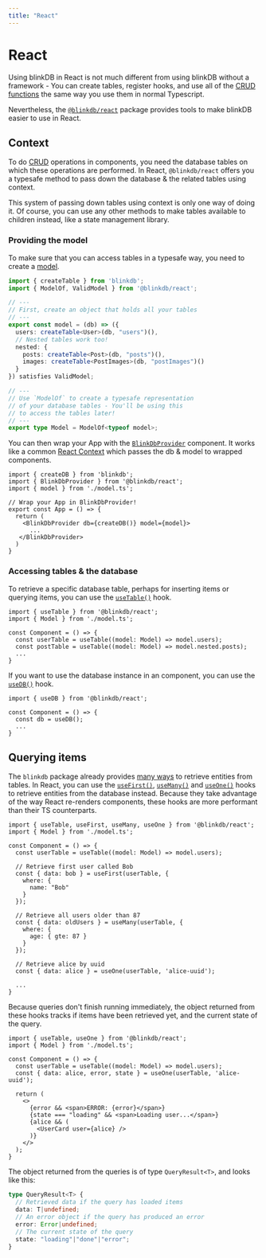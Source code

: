 ```yaml
---
title: "React"
---
```


# React

Using blinkDB in React is not much different from using blinkDB without a framework -
You can create tables, register hooks, and use all of the [CRUD functions](/docs/crud)
the same way you use them in normal Typescript.

Nevertheless, the [`@blinkdb/react`](https://npmjs.com/package/@blinkdb/react) package provides
tools to make blinkDB easier to use in React.

## Context

To do [CRUD](/docs/crud) operations in components, you need the database tables on which these operations
are performed. In React, `@blinkdb/react` offers you a typesafe method to pass down the database & the
related tables using context.

This system of passing down tables using context is only one way of doing it. Of course, you
can use any other methods to make tables available to children instead, like a state management library.

### Providing the model

To make sure that you can access tables in a typesafe way, you need to create a [model](/docs/reference/react/blinkdbprovider#models).

```ts
import { createTable } from 'blinkdb';
import { ModelOf, ValidModel } from '@blinkdb/react';

// ---
// First, create an object that holds all your tables
// ---
export const model = (db) => ({
  users: createTable<User>(db, "users")(),
  // Nested tables work too!
  nested: {
    posts: createTable<Post>(db, "posts")(),
    images: createTable<PostImages>(db, "postImages")()
  }
}) satisfies ValidModel;

// ---
// Use `ModelOf` to create a typesafe representation
// of your database tables - You'll be using this
// to access the tables later!
// ---
export type Model = ModelOf<typeof model>;
```

You can then wrap your App with the [`BlinkDbProvider`](/docs/reference/react/blinkdbprovider) component.
It works like a common [React Context](https://react.dev/learn/passing-data-deeply-with-context)
which passes the db & model to wrapped components.

```tsx
import { createDB } from 'blinkdb';
import { BlinkDbProvider } from '@blinkdb/react';
import { model } from './model.ts';

// Wrap your App in BlinkDbProvider!
export const App = () => {
  return (
    <BlinkDbProvider db={createDB()} model={model}>
      ...
   </BlinkDbProvider>
  )
}
```

### Accessing tables & the database

To retrieve a specific database table, perhaps for inserting items or querying items,
you can use the [`useTable()`](/docs/reference/react/usetable) hook.

```tsx
import { useTable } from '@blinkdb/react';
import { Model } from './model.ts';

const Component = () => {
  const userTable = useTable((model: Model) => model.users);
  const postTable = useTable((model: Model) => model.nested.posts);
  ...
}
```

If you want to use the database instance in an component, you can use the [`useDB()`](/docs/reference/react/usedb) hook.

```tsx
import { useDB } from '@blinkdb/react';

const Component = () => {
  const db = useDB();
  ...
}
```

## Querying items

The `blinkdb` package already provides [many ways](/docs/crud#querying-entities) to retrieve entities from tables.
In React, you can use the [`useFirst()`](/docs/reference/react/usefirst), [`useMany()`](/docs/reference/react/usemany)
and [`useOne()`](/docs/reference/react/useone) hooks to retrieve entities from the database instead.
Because they take advantage of the way React re-renders components, these hooks are more performant than their TS counterparts.

```tsx
import { useTable, useFirst, useMany, useOne } from '@blinkdb/react';
import { Model } from './model.ts';

const Component = () => {
  const userTable = useTable((model: Model) => model.users);

  // Retrieve first user called Bob
  const { data: bob } = useFirst(userTable, {
    where: {
      name: "Bob"
    }
  });

  // Retrieve all users older than 87
  const { data: oldUsers } = useMany(userTable, {
    where: {
      age: { gte: 87 }
    }
  });

  // Retrieve alice by uuid
  const { data: alice } = useOne(userTable, 'alice-uuid');

  ...
}
```

Because queries don't finish running immediately, the object returned from these hooks tracks if items have been retrieved yet, and
the current state of the query.

```tsx
import { useTable, useOne } from '@blinkdb/react';
import { Model } from './model.ts';

const Component = () => {
  const userTable = useTable((model: Model) => model.users);
  const { data: alice, error, state } = useOne(userTable, 'alice-uuid');

  return (
    <>
      {error && <span>ERROR: {error}</span>}
      {state === "loading" && <span>Loading user...</span>}
      {alice && (
        <UserCard user={alice} />
      )}
    </>
  );
}
```

The object returned from the queries is of type `QueryResult<T>`, and looks like this:

```ts
type QueryResult<T> {
  // Retrieved data if the query has loaded items
  data: T|undefined;
  // An error object if the query has produced an error
  error: Error|undefined;
  // The current state of the query
  state: "loading"|"done"|"error";
}
```